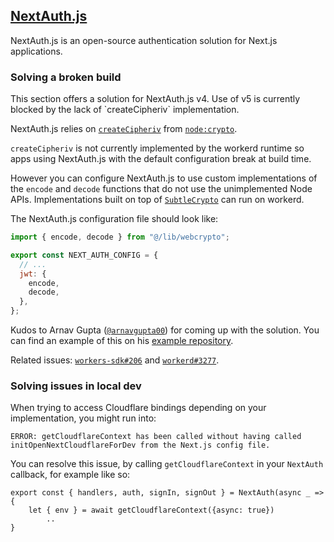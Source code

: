 ## [NextAuth.js](https://next-auth.js.org/)

NextAuth.js is an open-source authentication solution for Next.js applications.

### Solving a broken build

<Callout>
This section offers a solution for NextAuth.js v4. Use of v5 is currently blocked by the lack of `createCipheriv` implementation.
</Callout>


NextAuth.js relies on [`createCipheriv`](https://nodejs.org/docs/v22.13.1/api/crypto.html#cryptocreatecipherivalgorithm-key-iv-options) from [`node:crypto`](https://nodejs.org/docs/v22.13.1/api/crypto.html).

`createCipheriv` is not currently implemented by the workerd runtime so apps using NextAuth.js with the default configuration break at build time.

However you can configure NextAuth.js to use custom implementations of the `encode` and `decode` functions that do not use the unimplemented Node APIs. Implementations built on top of [`SubtleCrypto`](https://developer.mozilla.org/en-US/docs/Web/API/SubtleCrypto) can run on workerd.

The NextAuth.js configuration file should look like:

```js
import { encode, decode } from "@/lib/webcrypto";

export const NEXT_AUTH_CONFIG = {
  // ...
  jwt: {
    encode,
    decode,
  },
};
```

Kudos to Arnav Gupta ([`@arnavgupta00`](https://github.com/arnavgupta00)) for coming up with the solution.
You can find an example of this on his [example repository](https://github.com/arnavgupta00/deployment-cf-workers-prisma-nextauth).

Related issues: [`workers-sdk#206`](https://github.com/opennextjs/opennextjs-cloudflare/issues/206) and [`workerd#3277`](https://github.com/cloudflare/workerd/issues/3277).

### Solving issues in local dev

When trying to access Cloudflare bindings depending on your implementation, you might run into:

`ERROR: getCloudflareContext has been called without having called initOpenNextCloudflareForDev from the Next.js config file.`

You can resolve this issue, by calling `getCloudflareContext` in your `NextAuth` callback, for example like so:

```
export const { handlers, auth, signIn, signOut } = NextAuth(async _ => {
	let { env } = await getCloudflareContext({async: true})
        ..
}
```
